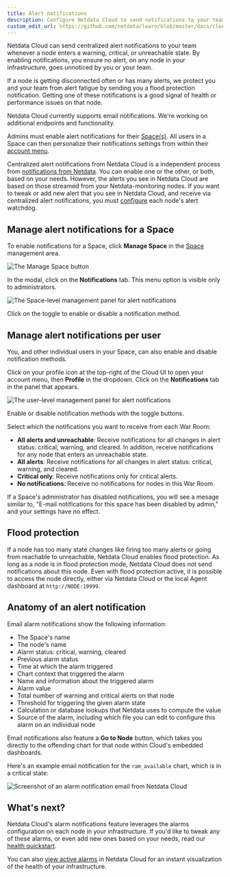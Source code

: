 ```yaml
---
title: Alert notifications
description: Configure Netdata Cloud to send notifications to your team whenever any node on your infrastructure triggers a pre-configured or custom alert threshold.
custom_edit_url: https://github.com/netdata/learn/blob/master/docs/cloud/alerts-notifications/notifications.mdx
---
```



Netdata Cloud can send centralized alert notifications to your team whenever a node enters a warning, critical, or
unreachable state. By enabling notifications, you ensure no alert, on any node in your infrastructure, goes unnoticed by
you or your team.

If a node is getting disconnected often or has many alerts, we protect you and your team from alert fatigue by sending
you a flood protection notification. Getting one of these notifications is a good signal of health or performance issues
on that node.

Netdata Cloud currently supports email notifications. We're working on additional endpoints and functionality.

Admins must enable alert notifications for their [Space(s)](#manage-alert-notifications-for-a-space). All users in a
Space can then personalize their notifications settings from within their [account
menu](#manage-alert-notifications-per-user).

<Callout type="notice">

Centralized alert notifications from Netdata Cloud is a independent process from [notifications from
Netdata](/docs/monitor/enable-notifications). You can enable one or the other, or both, based on your needs. However,
the alerts you see in Netdata Cloud are based on those streamed from your Netdata-monitoring nodes. If you want to tweak
or add new alert that you see in Netdata Cloud, and receive via centralized alert notifications, you must
[configure](/docs/monitor/configure-alarms) each node's alert watchdog.

</Callout>

## Manage alert notifications for a Space

To enable notifications for a Space, click **Manage Space** in the [Space](/docs/cloud/spaces) management area.

![The Manage Space
button](https://user-images.githubusercontent.com/1153921/108530321-b6a52500-7292-11eb-9599-a5ba77a25094.png)

In the modal, click on the **Notifications** tab. This menu option is visible only to administrators.

![The Space-level management panel for alert
notifications](https://user-images.githubusercontent.com/1153921/99722010-3f7eab80-2a6d-11eb-8836-547a6d243d51.png)

Click on the toggle to enable or disable a notification method.

## Manage alert notifications per user

You, and other individual users in your Space, can also enable and disable notification methods.

Click on your profile icon at the top-right of the Cloud UI to open your account menu, then **Profile** in the dropdown. 
Click on the **Notifications** tab in the panel that appears.

![The user-level management panel for alert
notifications](https://user-images.githubusercontent.com/1153921/99722015-40174200-2a6d-11eb-837e-3de761127ca7.png)

Enable or disable notification methods with the toggle buttons.

Select which the notifications you want to receive from each War Room:

-   **All alerts and unreachable**: Receive notifications for all changes in alert status: critical, warning, and
    cleared. In addition, receive notifications for any node that enters an unreachable state.
-   **All alerts**: Receive notifications for all changes in alert status: critical, warning, and cleared.
-   **Critical only**: Receive notifications only for critical alerts.
-   **No notifications**: Receive no notifications for nodes in this War Room.

If a Space's administrator has disabled notifications, you will see a mesage similar to, "E-mail notifications for this space has been disabled by admin," and your settings have no effect.

## Flood protection

If a node has too many state changes like firing too many alerts or going from reachable to unreachable, Netdata Cloud
enables flood protection. As long as a node is in flood protection mode, Netdata Cloud does not send notifications about
this node. Even with flood protection active, it is possible to access the node directly, either via Netdata Cloud or
the local Agent dashboard at `http://NODE:19999`.

## Anatomy of an alert notification

Email alarm notifications show the following information:

-   The Space's name
-   The node's name
-   Alarm status: critical, warning, cleared
-   Previous alarm status
-   Time at which the alarm triggered
-   Chart context that triggered the alarm
-   Name and information about the triggered alarm
-   Alarm value
-   Total number of warning and critical alerts on that node
-   Threshold for triggering the given alarm state
-   Calculation or database lookups that Netdata uses to compute the value
-   Source of the alarm, including which file you can edit to configure this alarm on an individual node

Email notifications also feature a **Go to Node** button, which takes you directly to the offending chart for that node
within Cloud's embedded dashboards.

Here's an example email notification for the `ram_available` chart, which is in a critical state:

![Screenshot of an alarm notification email from Netdata
Cloud](https://user-images.githubusercontent.com/1153921/87461878-e933c480-c5c3-11ea-870b-affdb0801854.png)

## What's next?

Netdata Cloud's alarm notifications feature leverages the alarms configuration on each node in your infrastructure. If
you'd like to tweak any of these alarms, or even add new ones based on your needs, read our [health
quickstart](/docs/monitor/configure-alarms).

You can also [view active alarms](/docs/cloud/alerts-notifications/view-active-alerts) in Netdata Cloud for an instant
visualization of the health of your infrastructure.
